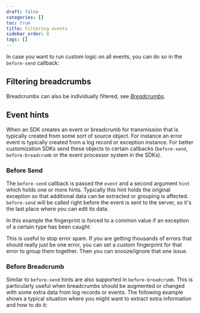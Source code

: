 ```yaml
---
draft: false
categories: []
toc: true
title: Filtering events
sidebar_order: 0
tags: []
---
```

In case you want to run custom logic on all events, you can do so in the `before-send` callback:
<PlatformContent includePath="configuration/before-send" />


## Filtering breadcrumbs

Breadcrumbs can also be individually filtered, see [_Breadcrumbs_](/enriching-error-data/breadcrumbs/#breadcrumb-customization).

## Event hints

When an SDK creates an event or breadcrumb for transmission that is typically created from some sort
of source object.  For instance an error event is typically created from a log record or exception
instance.  For better customization SDKs send these objects to certain callbacks (`before-send`,
`before-breadcrumb` or the event processor system in the SDKs).

### Before Send

The `before-send` callback is passed the `event` and a second argument `hint` which holds one or more
hints.  Typically this hint holds the original exception so that additional data can be extracted
or grouping is affected.
`before-send` will be called right before the event is sent to the server, so it's the last place where you can edit its data.

In this example the fingerprint is forced to a common value if an exception of a certain type has
been caught:

<PlatformContent includePath="configuration/before-send-hint" />


This is useful to stop error spam. If you are getting thousands of errors that should really just be one error, you can set a custom fingerprint for that error to group them together. Then you can snooze/ignore that one issue.

### Before Breadcrumb

Similar to `before-send` hints are also supported in `before-breadcrumb`.  This is particularly useful when
breadcrumbs should be augmented or changed with some extra data from log records or events.  The
following example shows a typical situation where you might want to extract extra information and
how to do it:

<PlatformContent includePath="configuration/before-breadcrumb-hint" />
